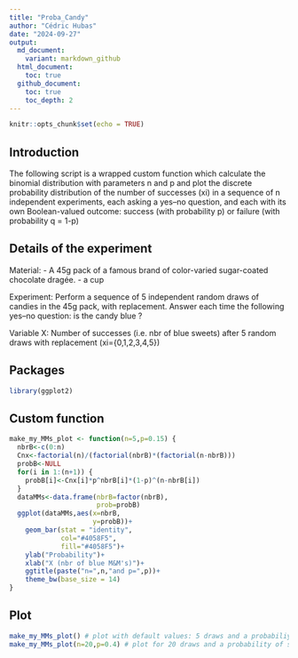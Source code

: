 ```yaml
---
title: "Proba_Candy"
author: "Cédric Hubas"
date: "2024-09-27"
output: 
  md_document:
    variant: markdown_github
  html_document:
    toc: true
  github_document:
    toc: true
    toc_depth: 2
---
```


```r
knitr::opts_chunk$set(echo = TRUE)
```

## Introduction
The following script is a wrapped custom function which calculate the binomial distribution with parameters n and p and plot the discrete probability distribution of the number of successes (xi) in a sequence of n independent experiments, each asking a yes–no question, and each with its own Boolean-valued outcome: success (with probability p) or failure (with probability q = 1-p)

## Details of the experiment
Material:
- A 45g pack of a famous brand of color-varied sugar-coated chocolate dragée.
- a cup

Experiment: Perform a sequence of 5 independent random draws of candies in the 45g pack, with replacement. Answer each time the following yes–no question: is the candy blue ?

Variable X: Number of successes (i.e. nbr of blue sweets) after 5 random draws with replacement (xi={0,1,2,3,4,5})

## Packages

```r
library(ggplot2)
```

## Custom function
```r
make_my_MMs_plot <- function(n=5,p=0.15) {
  nbrB<-c(0:n)
  Cnx<-factorial(n)/(factorial(nbrB)*(factorial(n-nbrB)))
  probB<-NULL
  for(i in 1:(n+1)) {
    probB[i]<-Cnx[i]*p^nbrB[i]*(1-p)^(n-nbrB[i])
  }
  dataMMs<-data.frame(nbrB=factor(nbrB),
                      prob=probB)
  ggplot(dataMMs,aes(x=nbrB,
                     y=probB))+
    geom_bar(stat = "identity",
             col="#4058F5",
             fill="#4058F5")+
    ylab("Probability")+
    xlab("X (nbr of blue M&M's)")+
    ggtitle(paste("n=",n,"and p=",p))+
    theme_bw(base_size = 14)
}
```

## Plot
```r
make_my_MMs_plot() # plot with default values: 5 draws and a probabiliyt of success of 0.15
make_my_MMs_plot(n=20,p=0.4) # plot for 20 draws and a probability of success of 0.4
```
